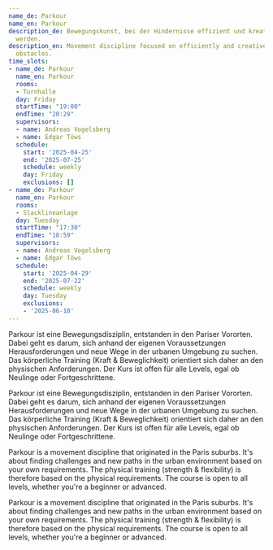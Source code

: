 ```yaml
---
name_de: Parkour
name_en: Parkour
description_de: Bewegungskunst, bei der Hindernisse effizient und kreativ überwunden
  werden.
description_en: Movement discipline focused on efficiently and creatively overcoming
  obstacles.
time_slots:
- name_de: Parkour
  name_en: Parkour
  rooms:
  - Turnhalle
  day: Friday
  startTime: "19:00"
  endTime: "20:29"
  supervisors:
  - name: Andreas Vogelsberg
  - name: Edgar Töws
  schedule:
    start: '2025-04-25'
    end: '2025-07-25'
    schedule: weekly
    day: Friday
    exclusions: []
- name_de: Parkour
  name_en: Parkour
  rooms:
  - Slacklineanlage
  day: Tuesday
  startTime: "17:30"
  endTime: "18:59"
  supervisors:
  - name: Andreas Vogelsberg
  - name: Edgar Töws
  schedule:
    start: '2025-04-29'
    end: '2025-07-22'
    schedule: weekly
    day: Tuesday
    exclusions:
    - '2025-06-10'
---
```


<Locale value="de">
 

 Parkour ist eine Bewegungsdisziplin, entstanden in den Pariser Vororten. Dabei
geht es darum, sich anhand der eigenen Voraussetzungen Herausforderungen und
neue Wege in der urbanen Umgebung zu suchen. Das körperliche Training (Kraft
&amp; Beweglichkeit) orientiert sich daher an den physischen Anforderungen. Der
Kurs ist offen für alle Levels, egal ob Neulinge oder Fortgeschrittene. 

 Parkour ist eine Bewegungsdisziplin, entstanden in den Pariser Vororten. Dabei
geht es darum, sich anhand der eigenen Voraussetzungen Herausforderungen und
neue Wege in der urbanen Umgebung zu suchen. Das körperliche Training (Kraft
&amp; Beweglichkeit) orientiert sich daher an den physischen Anforderungen. Der
Kurs ist offen für alle Levels, egal ob Neulinge oder Fortgeschrittene.

</Locale>
<Locale value="en">
 

 Parkour is a movement discipline that originated in the Paris suburbs. It's
about finding challenges and new paths in the urban environment based on your
own requirements. The physical training (strength &amp; flexibility) is
therefore based on the physical requirements. The course is open to all levels,
whether you're a beginner or advanced. 

 Parkour is a movement discipline that originated in the Paris suburbs. It's
about finding challenges and new paths in the urban environment based on your
own requirements. The physical training (strength &amp; flexibility) is
therefore based on the physical requirements. The course is open to all levels,
whether you're a beginner or advanced.

</Locale>

